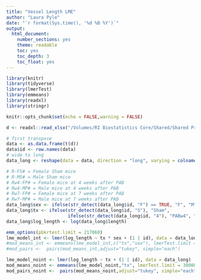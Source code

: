 ```yaml
---
title: "Vessel Length LME"
author: "Laura Pyle"
date: "`r format(Sys.time(), '%d %B %Y')`"
output:
  html_document:
    number_sections: yes
    theme: readable
    toc: yes
    toc_depth: 3
    toc_float: yes
---
```


```r
library(knitr)
library(tidyverse)
library(lmerTest)
library(emmeans)
library(readxl)
library(stringr)

knitr::opts_chunk$set(echo = FALSE,warning = FALSE)
```

```r
d <- readxl::read_xlsx("/Volumes/RI Biostatistics Core/Shared/Shared Projects/Laura/BDC/Projects/Vitaly Kheyfets/Length_FullVasc.xlsx")

# first transpose
data <- as.data.frame(t(d))
data$id <- row.names(data)
# wide to long
data_long <- reshape(data = data, direction = "long", varying = colnames(data[,1:13264]), v.names = "length")

# R-FS# = Female Sham mice
# R-MS# = Male Sham mice
# Rw4-FP# = Female mice at 4 weeks after PAB
# Rw4-MP# = Male mice at 4 weeks after PAB
# Rw7-FP# = Female mice at 7 weeks after PAB
# Rw7-MP# = Male mice at 7 weeks after PAB
data_long$sex <- ifelse(str_detect(data_long$id, "F") == TRUE, "F", "M")
data_long$tx <- ifelse(str_detect(data_long$id, "S"), "Sham", 
                       ifelse(str_detect(data_long$id, "4"), "PABw4", "PABw7"))
data_long$log_length <- log(data_long$length)
```

```r
emm_options(pbkrtest.limit = 217060)
lme_model_int <- lmer(log_length ~ tx * sex + (1 | id), data = data_long)
#mod_means_int <- emmeans(lme_model_int,c("tx","sex"), lmerTest.limit = 300000)
#mod_pairs <-  pairs(mod_means_int,adjust="tukey", simple="each")

lme_model_noint <- lmer(log_length ~ tx + (1 | id), data = data_long)
mod_means_noint <- emmeans(lme_model_noint,"tx", lmerTest.limit = 300000)
mod_pairs_noint <-  pairs(mod_means_noint,adjust="tukey", simple="each")

```
